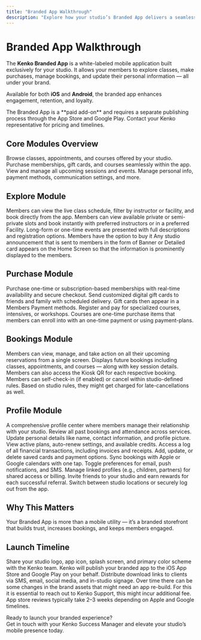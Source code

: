 ```yaml
---
title: "Branded App Walkthrough"
description: "Explore how your studio’s Branded App delivers a seamless client experience for class discovery, purchases, bookings, and profile management."
---
```


# Branded App Walkthrough

The **Kenko Branded App** is a white-labeled mobile application built exclusively for your studio. It allows your members to explore classes, make purchases, manage bookings, and update their personal information — all under your brand.

Available for both **iOS** and **Android**, the branded app enhances engagement, retention, and loyalty.

<Note>
  The Branded App is a **paid add-on** and requires a separate publishing process through the App Store and Google Play. Contact your Kenko representative for pricing and timelines.
</Note>

## Core Modules Overview

<CardGroup cols="2">
  <Card title="Explore" icon="magnifying-glass">
    Browse classes, appointments, and courses offered by your studio.
  </Card>
  <Card title="Purchase" icon="credit-card">
    Purchase memberships, gift cards, and courses seamlessly within the app.
  </Card>
  <Card title="Bookings" icon="calendar-check">
    View and manage all upcoming sessions and events.
  </Card>
  <Card title="Profile" icon="folder-user">
    Manage personal info, payment methods, communication settings, and more.
  </Card>
</CardGroup>

## Explore Module

<AccordionGroup>
  <Accordion title="Classes" icon="users">
    Members can view the live class schedule, filter by instructor or facility, and book directly from the app.
  </Accordion>
  <Accordion title="Appointments" icon="calendar-users">
    Members can view available private or semi-private slots and book instantly with preferred instructors or in a preferred Facility.
  </Accordion>
  <Accordion title="Courses & Workshops" icon="graduation-cap">
    Long-form or one-time events are presented with full descriptions and registration options. Members have the option to buy it
  </Accordion>
  <Accordion title="Announcements" icon="megaphone">
    Any studio announcement that is sent to members in the form of Banner or Detailed card appears on the Home Screen so that the information is prominently displayed to the members.
  </Accordion>
</AccordionGroup>

## Purchase Module

<AccordionGroup>
  <Accordion title="Memberships" icon="ticket">
    Purchase one-time or subscription-based memberships with real-time availability and secure checkout.
  </Accordion>
  <Accordion title="Gift Cards" icon="gift">
    Send customized digital gift cards to friends and family with scheduled delivery. Gift cards then appear in a Members Payment methods.
  </Accordion>
  <Accordion title="Courses" icon="calendar-star">
    Register and pay for specialized courses, intensives, or workshops. Courses are one-time purchase items that members can enroll into with an one-time payment or using payment-plans.
  </Accordion>
</AccordionGroup>

## Bookings Module

<Info>
  Members can view, manage, and take action on all their upcoming reservations from a single screen.
</Info>

<AccordionGroup>
  <Accordion title="Upcoming Bookings" icon="calendar-clock">
    Displays future bookings including classes, appointments, and courses — along with key session details. Members can also access the Kiosk QR for each respective booking.
  </Accordion>
  <Accordion title="Check-in & Cancel" icon="arrow-right-arrow-left">
    Members can self-check-in (if enabled) or cancel within studio-defined rules. Based on studio rules, they might get charged for late-cancellations as well.
  </Accordion>
</AccordionGroup>

## Profile Module

<Info>
  A comprehensive profile center where members manage their relationship with your studio.
</Info>

<AccordionGroup>
  <Accordion title="Booking History" icon="book">
    Review all past bookings and attendance across services.
  </Accordion>
  <Accordion title="Edit Profile" icon="pen">
    Update personal details like name, contact information, and profile picture.
  </Accordion>
  <Accordion title="Memberships & Credits" icon="money-bill-wave">
    View active plans, auto-renew settings, and available credits.
  </Accordion>
  <Accordion title="Purchases" icon="receipt">
    Access a log of all financial transactions, including invoices and receipts.
  </Accordion>
  <Accordion title="Payment Methods" icon="credit-card">
    Add, update, or delete saved cards and payment options.
  </Accordion>
  <Accordion title="Calendar Sync" icon="calendar-days">
    Sync bookings with Apple or Google calendars with one tap.
  </Accordion>
  <Accordion title="Communication Preferences" icon="bell">
    Toggle preferences for email, push notifications, and SMS.
  </Accordion>
  <Accordion title="Related Contacts" icon="user-group">
    Manage linked profiles (e.g., children, partners) for shared access or billing.
  </Accordion>
  <Accordion title="Refer and Earn" icon="gift">
    Invite friends to your studio and earn rewards for each successful referral.
  </Accordion>
  <Accordion title="Studio Search & Logout" icon="arrow-right-from-bracket">
    Switch between studio locations or securely log out from the app.
  </Accordion>
</AccordionGroup>

## Why This Matters

<Info>
  Your Branded App is more than a mobile utility — it’s a branded storefront that builds trust, increases bookings, and keeps members engaged.
</Info>

## Launch Timeline

<Steps>
  <Step title="Submit Branding Assets">
    Share your studio logo, app icon, splash screen, and primary color scheme with the Kenko team.
  </Step>
  <Step title="App Store Deployment">
    Kenko will publish your branded app to the iOS App Store and Google Play on your behalf.
  </Step>
  <Step title="Member Communication">
    Distribute download links to clients via SMS, email, social media, and in-studio signage.
  </Step>
  <Step title="App Rebuilds" icon="rotate">
    Over time there can be some changes in the brand assets that might need an app re-build. For this it is essential to reach out to Kenko Support, this might incur additional fee.
  </Step>
</Steps>

<Note>
  App store reviews typically take 2–3 weeks depending on Apple and Google timelines.
</Note>

Ready to launch your branded experience?\
Get in touch with your Kenko Success Manager and elevate your studio’s mobile presence today.